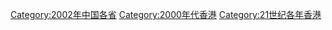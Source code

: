{{catmore}}
{{Commonscat|2002 in Hong Kong}}

[[Category:2002年中国各省|Category:2002年中国各省]]
[[Category:2000年代香港|Category:2000年代香港]]
[[Category:21世纪各年香港|Category:21世纪各年香港]]